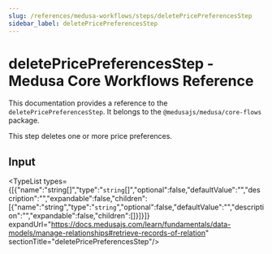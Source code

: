 ```yaml
---
slug: /references/medusa-workflows/steps/deletePricePreferencesStep
sidebar_label: deletePricePreferencesStep
---
```



# deletePricePreferencesStep - Medusa Core Workflows Reference

This documentation provides a reference to the `deletePricePreferencesStep`. It belongs to the `@medusajs/medusa/core-flows` package.

This step deletes one or more price preferences.

## Input

<TypeList types={[{"name":"string[]","type":"`string`[]","optional":false,"defaultValue":"","description":"","expandable":false,"children":[{"name":"string","type":"`string`","optional":false,"defaultValue":"","description":"","expandable":false,"children":[]}]}]} expandUrl="https://docs.medusajs.com/learn/fundamentals/data-models/manage-relationships#retrieve-records-of-relation" sectionTitle="deletePricePreferencesStep"/>
